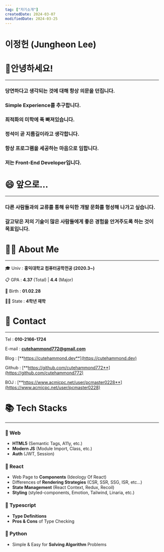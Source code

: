 ```yaml
---
tag: ["자기소개"]
createdDate: 2024-03-07
modifiedDate: 2024-03-25
---
```


# 이정헌 (Jungheon Lee)

# 🙋안녕하세요!

---

### 당연하다고 생각되는 것에 대해 항상 의문을 던집니다.

### **Simple** Experience를 추구합니다.

### 최적화의 미학에 푹 빠져있습니다.

### 정석이 곧 지름길이라고 생각합니다.

### 항상 프로그램을 세공하는 마음으로 임합니다.

### 저는 Front-End Developer입니다.

# 😄 앞으로…

---

### 다른 사람들과의 교류를 통해 유익한 개발 문화를 형성해 나가고 싶습니다.

### 갈고닦은 저의 기술이 많은 사람들에게 좋은 경험을 안겨주도록 하는 것이 목표입니다.

# 🧑‍💻 About Me

---

🎓 Univ : **홍익대학교 컴퓨터공학전공 (2020.3~)**

📋 GPA : **4.37** (Total) | **4.4** (Major)

🎂 Birth : **01.02.28**

👨‍🎓 State : **4학년 재학**

# 🔗 Contact

---

Tel : **010-2166-1724**

E-mail : **cutehammond772@gmail.com**

Blog : [**https://cutehammond.dev**](https://cutehammond.dev)

Github : [**https://github.com/cutehammond772**](https://github.com/cutehammond772)

BOJ : [**https://www.acmicpc.net/user/pcmaster0228**](https://www.acmicpc.net/user/pcmaster0228)

# 📚 Tech Stacks

---

### 📌 Web

- **HTML5** (Semantic Tags, A11y, etc.)
- **Modern JS** (Module Import, Class, etc.)
- **Auth** (JWT, Session)

### 📌 React

- Web Page to **Components** (Ideology Of React)
- Differences of **Rendering Strategies** (CSR, SSR, SSG, ISR, etc…)
- **State Management** (React Context, Redux, Recoil)
- **Styling** (styled-components, Emotion, Tailwind, Linaria, etc.)

### 📌 Typescript

- **Type Definitions**
- **Pros & Cons** of Type Checking

### 📌 Python

- Simple & Easy for **Solving Algorithm** Problems
